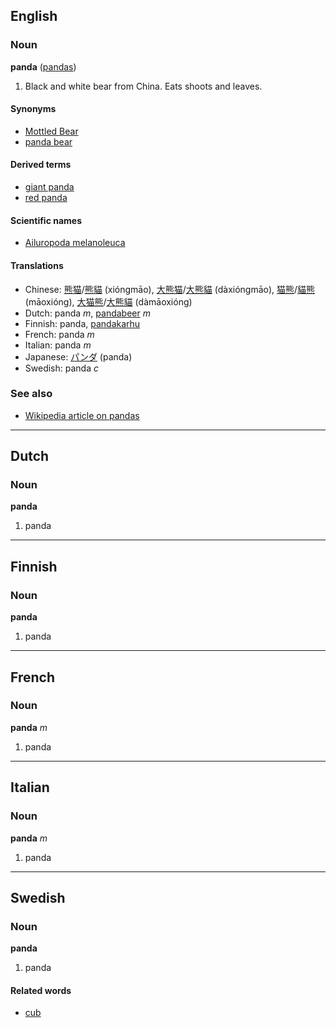 ==English==
===Noun===
'''panda''' ([[pandas]])

# Black and white bear from China. Eats shoots and leaves.

====Synonyms====
*[[Mottled Bear]]<!-- not sure about capitalisation -->
*[[panda bear]]

====Derived terms====
*[[giant panda]]
*[[red panda]]

====Scientific names====
*[[Ailuropoda melanoleuca]]

====Translations====
*Chinese: [[熊猫]]/[[熊貓]] (xióngmāo), [[大熊猫]]/[[大熊貓]] (dàxióngmāo), [[猫熊]]/[[貓熊]] (māoxióng), [[大猫熊]]/[[大熊貓]] (dàmāoxióng)
*Dutch: panda ''m'', [[pandabeer]] ''m''
*Finnish: panda, [[pandakarhu]]
*French: panda ''m''
*Italian: panda ''m''
*Japanese: [[パンダ]] (panda)
*Swedish: panda ''c''

===See also===
*[[w:panda|Wikipedia article on pandas]]

----
==Dutch==
===Noun===
'''panda''' {{m}}

#panda 

----
==Finnish==
===Noun===
'''panda'''

#panda

----

==French==
===Noun===
'''panda''' ''m''

# panda

----

==Italian==
===Noun===
'''panda''' ''m''

# panda

----
==Swedish==
===Noun===
'''panda''' {{c}}

#panda

====Related words====
*[[cub]]